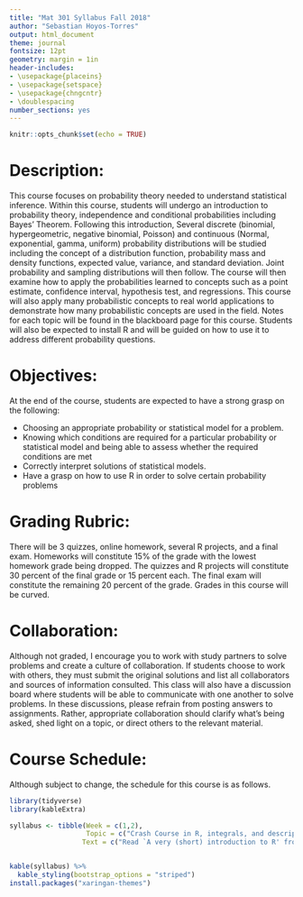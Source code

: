 ```yaml
---
title: "Mat 301 Syllabus Fall 2018"
author: "Sebastian Hoyos-Torres"
output: html_document
theme: journal
fontsize: 12pt
geometry: margin = 1in
header-includes:
- \usepackage{placeins}
- \usepackage{setspace}
- \usepackage{chngcntr}
- \doublespacing
number_sections: yes
---
```


```r
knitr::opts_chunk$set(echo = TRUE)
```
# Description:
This course focuses on probability theory needed to understand statistical inference. Within this course, students will undergo an introduction to probability theory, independence and conditional probabilities including Bayes' Theorem. Following this introduction,  Several discrete (binomial, hypergeometric, negative binomial, Poisson) and continuous (Normal, exponential, gamma, uniform) probability distributions will be studied including the concept of a distribution function, probability mass and density functions, expected value, variance, and standard deviation. Joint probability and sampling distributions will then follow. The course will then examine how to apply the probabilities learned to concepts such as a point estimate, confidence interval, hypothesis test, and regressions. This course will also apply many probabilistic concepts to real world applications to demonstrate how many probabilistic concepts are used in the field. Notes for each topic will be found in the blackboard page for this course. Students will also be expected to install R and will be guided on how to use it to address different probability questions. 

# Objectives:
At the end of the course, students are expected to have a strong grasp on the following:

- Choosing an appropriate probability or statistical model for a problem.
- Knowing which conditions are required for a particular probability or statistical model and being able to assess whether the required conditions are met
- Correctly interpret solutions of statistical models.
- Have a grasp on how to use R in order to solve certain probability problems

# Grading Rubric:
There will be 3 quizzes, online homework, several R projects, and a final exam. Homeworks will constitute 15% of the grade with the lowest homework grade being dropped. The quizzes and R projects will constitute 30 percent of the final grade or 15 percent each. The final exam will constitute the remaining 20 percent of the grade. Grades in this course will be curved.

# Collaboration:
Although not graded, I encourage you to work with study partners to solve problems and create a culture of collaboration. If students choose to work with others, they must submit the original solutions and list all collaborators and sources of information consulted. This class will also have a discussion board where students will be able to communicate with one another to solve problems. In these discussions, please refrain from posting answers to assignments. Rather, appropriate collaboration should clarify what's being asked, shed light on a topic, or direct others to the relevant material. 

# Course Schedule:
Although subject to change, the schedule for this course is as follows.
```r
library(tidyverse)
library(kableExtra)

syllabus <- tibble(Week = c(1,2), 
                   Topic = c("Crash Course in R, integrals, and descriptive statistics", "Probability - experiments, sample spaces, axioms of probability, proving results from axioms, multiplication principle, permutations, and combinations"),
                  Text = c("Read `A very (short) introduction to R' from https://cran.r-project.org/doc/contrib/Torfs+Brauer-Short-R-Intro.pdf, sections 3-8 of the Introduction to Integration Part 1: Anti-Differentiation (https://sydney.edu.au/stuserv/documents/maths_learning_centre/integration_part1.pdf) and sections 2-5  Introduction to Integration Part 2:The Definite Integral (https://sydney.edu.au/stuserv/documents/maths_learning_centre/integration_part2.pdf) ", "chapter 2 in Devore"))


kable(syllabus) %>% 
  kable_styling(bootstrap_options = "striped")
install.packages("xaringan-themes")
```
